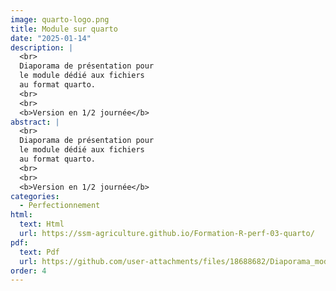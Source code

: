 ```yaml
---
image: quarto-logo.png
title: Module sur quarto
date: "2025-01-14"
description: |
  <br>
  Diaporama de présentation pour
  le module dédié aux fichiers
  au format quarto.
  <br>
  <br>
  <b>Version en 1/2 journée</b> 
abstract: |
  <br>
  Diaporama de présentation pour
  le module dédié aux fichiers
  au format quarto.
  <br>
  <br>
  <b>Version en 1/2 journée</b> 
categories:
  - Perfectionnement
html:
  text: Html
  url: https://ssm-agriculture.github.io/Formation-R-perf-03-quarto/
pdf:
  text: Pdf 
  url: https://github.com/user-attachments/files/18688682/Diaporama_module_quarto.pdf
order: 4
---
```

